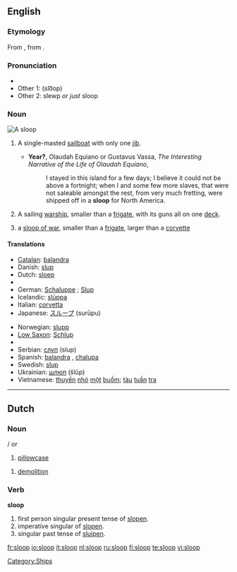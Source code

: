 ==English==
{{wikipedia}}

===Etymology===
From {{etyl|nl}} {{term|sloep||lang=nl}}, from {{etyl|dum}} {{term|slœpen||lang=dum|to glide}}.

===Pronunciation===
* {{IPA|/slup/}}
* Other 1: (slo͞op)
* Other 2: slewp ''or just'' sloop
*: {{rhymes|uːp}}

===Noun===
[[Image:Sloop (PSF).png|thumb|A sloop]]
{{en-noun}}

# {{nautical}} A single-masted [[sailboat]] with only one [[jib]].
#* '''Year?''', Olaudah Equiano or Gustavus Vassa, ''The Interesting Narrative of the Life of Olaudah Equiano'',
#*: I stayed in this island for a few days; I believe it could not be above a fortnight; when I and some few more slaves, that were not saleable amongst the rest, from very much fretting, were shipped off in a '''sloop''' for North America.
# {{military}} A sailing [[warship]], smaller than a [[frigate]], with its guns all on one [[deck]].
# a [[sloop of war]], smaller than a [[frigate]], larger than a [[corvette]]

====Translations====
{{checktrans-top|}}
* [[Catalan]]: [[balandra]] {{f}}
* Danish: [[slup#Danish|slup]]
* Dutch: [[sloep]]
* {{trreq|French}}
* German: [[Schaluppe]] {{f}}; [[Slup]]
* Icelandic: [[slúppa]]
* Italian: [[corvetta]] {{f}}
* Japanese: [[スループ]] (surūpu)
{{trans-mid}}
* Norwegian: [[slupp]]
* [[Low Saxon]]: [[Schlup]]
* {{trreq|Russian}}
* Serbian: [[слуп]] (slup)
* Spanish: [[balandra]] {{f}}, [[chalupa]] {{f}}
* Swedish: [[slup#Swedish|slup]]
* Ukrainian: [[шлюп]] (šlǔp)
* Vietnamese: [[thuyền]] [[nhỏ]] [[một]] [[buồm]]; [[tàu]] [[tuần]] [[tra#Vietnamese|tra]]
{{trans-bottom}}

----

==Dutch==

===Noun===
{{nl-noun|slopen}} {{f}}/{{m}} or {{n}}

# [[pillowcase]]

{{nl-noun|-|-}} {{m}}
# [[demolition]]

===Verb===
'''sloop'''

# first person singular present tense of [[slopen]].
# imperative singular of [[slopen]].
# singular past tense of [[sluipen]].

[[Category:Ships]]

[[fr:sloop]]
[[io:sloop]]
[[it:sloop]]
[[nl:sloop]]
[[ru:sloop]]
[[fi:sloop]]
[[te:sloop]]
[[vi:sloop]]
